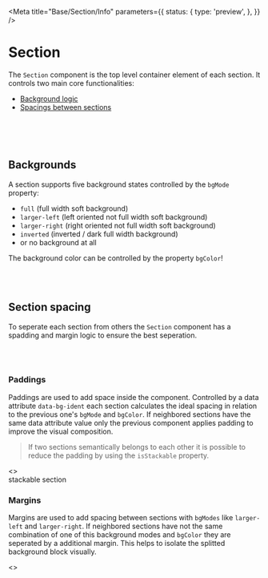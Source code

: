 
<Meta
    title="Base/Section/Info"
    parameters={{
        status: {
            type: 'preview',
        },
    }}
/>

# Section

The `Section` component is the top level container element of each section. It controls two main core functionalities:

-   [Background logic](#backgrounds)
-   [Spacings between sections](#section-spacing)

<br />

<ArgsTable of={Section} />

<br />
<br />

## Backgrounds

A section supports five background states controlled by the `bgMode` property:

-   `full` (full width soft background)
-   `larger-left` (left oriented not full width soft background)
-   `larger-right` (right oriented not full width soft background)
-   `inverted` (inverted / dark full width background)
-   or no background at all

The background color can be controlled by the property `bgColor`!

<br />
<br />

## Section spacing

To seperate each section from others the `Section` component has a spadding and margin logic
to ensure the best seperation.

<br />
<br />

### Paddings

Paddings are used to add space inside the component. Controlled by a data attribute `data-bg-ident` each section calculates
the ideal spacing in relation to the previous one's `bgMode` and `bgColor`. If neighbored sections have the same data attribute
value only the previous component applies padding to improve the visual composition.

> If two sections semantically belongs to each other it is possible to reduce the padding by using the `isStackable` property.

<Canvas>
    <>
        <Section addSeperation bgMode="full">
            <ExampleContent />
        </Section>
        <Section addSeperation bgMode="full">
            <ExampleContent />
        </Section>
        <Section addSeperation bgMode="full" bgColor="aquamarine">
            <ExampleContent isInverted />
        </Section>
        <Section addSeperation isStackable bgMode="full" bgColor="blueviolet">
            <ExampleContent isInverted>stackable section</ExampleContent>
        </Section>
        <Section addSeperation bgMode="full" bgColor="blueviolet">
            <ExampleContent isInverted />
        </Section>
    </>
</Canvas>

### Margins

Margins are used to add spacing between sections with `bgModes` like `larger-left` and `larger-right`.
If neighbored sections have not the same combination of one of this background modes and `bgColor` they are
seperated by a additional margin. This helps to isolate the splitted background block visually.

<Canvas>
    <>
        <Section addSeperation>
            <ExampleContent />
        </Section>
        <Section addSeperation bgColor="blueviolet" bgMode="larger-right">
            <ExampleContent isInverted />
        </Section>
        <Section addSeperation bgColor="blueviolet" bgMode="larger-right">
            <ExampleContent isInverted />
        </Section>
        <Section addSeperation bgColor="aquamarine" bgMode="larger-right">
            <ExampleContent isInverted />
        </Section>
        <Section addSeperation bgColor="aquamarine" bgMode="larger-left">
            <ExampleContent isInverted />
        </Section>
    </>
</Canvas>
